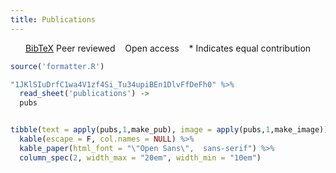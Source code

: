 ```yaml
---
title: Publications  
---
```


<center>
 
<a href="files/harrigan.bib" class="btn btn-secondary icon-link"><i class="fa-solid fa-download fa-sm"></i> BibTeX</a> <i class="fa-solid fa-user-check"> </i> Peer reviewed &nbsp;&nbsp; <i class="ai ai-open-access ai-lg"></i> Open access &nbsp;&nbsp; * Indicates equal contribution <br>

 
</center>
 
```r
source('formatter.R')

"1JKlSIuDrfC1wa4V1zf4Si_Tu34upiBEn1DlvFfDeFh0" %>%
  read_sheet('publications') ->
  pubs


tibble(text = apply(pubs,1,make_pub), image = apply(pubs,1,make_image)) %>%
  kable(escape = F, col.names = NULL) %>%
  kable_paper(html_font = "\"Open Sans\",  sans-serif") %>%
  column_spec(2, width_max = "20em", width_min = "10em")


```